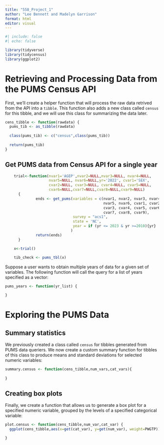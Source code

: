 ```yaml
---
title: "558_Project_1"
author: "Lee Bennett and Madelyn Garrison"
format: html
editor: visual
---
```


```r
#| include: false
#| echo: false

library(tidyverse)
library(tidycensus)
library(ggplot2)
```

# Retrieving and Processing Data from the PUMS Census API

First, we'll create a helper function that will process the raw data retrived from the API into a `tibble`. This function also adds a new class called `census` for this tibble, and we will use this class for summarizing the data later.

```r

cens_tibble <- function(rawdata) {
  pums_tib <- as_tibble(rawdata)
  
  class(pums_tib) <- c("census",class(pums_tib))
  
  return(pums_tib)
}
```


## Get PUMS data from Census API for a single year

```r

    trial<-function(nvar1='AGEP',nvar2=NULL,nvar3=NULL, nvar4=NULL, 
                    nvar5=NULL, nvar6=NULL,yr='2022', cvar1='SEX', 
                    cvar2=NULL, cvar3=NULL, cvar4=NULL, cvar5=NULL, 
                    cvar6=NULL,cvar7=NULL,cvar8=NULL,cvar9=NULL)
      {
              ends <- get_pums(variables = c(nvar1, nvar2, nvar3, nvar4, 
                                             nvar5, nvar6, cvar1, cvar2, 
                                             cvar3, cvar4, cvar5, cvar6, 
                                             cvar7, cvar8, cvar9),
                               survey = "acs1",
                               state = 'NC',
                               year = if (yr <= 2023 & yr >=2010){yr}
                              )
              return(ends)
      }

    x<-trial()
    
    tib_check <- pums_tbl(x)
```

Suppose a user wants to obtain multiple years of data for a given set of variables. The following function will call the query for a list of years specified as a vector:

```r

pums_years <- function(yr_list) {

}
```

# Exploring the PUMS Data

## Summary statistics

We previously created a class called `census` for tibbles generated from PUMS data queriers. We now create a custom summary function for tibbles of this class to produce means and standard deviations for selected numeric variables:

```r
summary.census <- function(cens_tibble,num_vars,cat_vars){
  
}
```


## Creating box plots

Finally, we create a function that allows us to generate a box plot for a specified numeric variable, grouped by the levels of a specified categorical variable:

```r
plot.census <- function(cens_tibble,num_var,cat_var) {
  ggplot(cens_tibble,aes(x=get(cat_var), y=get(num_var), weight=PWGTP)) + geom_boxplot()

}
```

